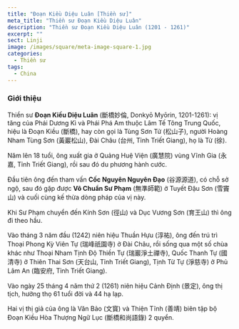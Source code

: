 ```yaml
---
title: "Đoạn Kiều Diệu Luân [Thiền sư]"
meta_title: "Thiền sư Đoạn Kiều Diệu Luân"
description: "Thiền sư Đoạn Kiều Diệu Luân (1201 - 1261)"
excerpt: ""
sect: Linji
image: /images/square/meta-image-square-1.jpg
categories:
  - Thiền sư
tags:
  - China
---
```


### Giới thiệu

Thiền sư **Đoạn Kiều Diệu Luân** (斷橋妙倫, Donkyō Myōrin, 1201-1261): vị tăng của Phái Dương Kì và Phái Phá Am thuộc Lâm Tế Tông Trung Quốc, hiệu là Đoạn Kiều (斷橋), hay còn gọi là Tùng Sơn Tử (松山子), người Hoàng Nham Tùng Sơn (黃巖松山), Đài Châu (台州, Tỉnh Triết Giang), họ là Từ (徐). 

Năm lên 18 tuổi, ông xuất gia ở Quảng Huệ Viện (廣慧院) vùng Vĩnh Gia (永嘉, Tỉnh Triết Giang), rồi sau đó du phương hành cước. 

Đầu tiên ông đến tham vấn **Cốc Nguyên Nguyên Đạo** (谷源源道), có chỗ sở ngộ, sau đó gặp được **Vô Chuẩn Sư Phạm** (無準師範) ở Tuyết Đậu Sơn (雪竇山) và cuối cùng kế thừa dòng pháp của vị này. 

Khi Sư Phạm chuyển đến Kính Sơn (徑山) và Dục Vương Sơn (育王山) thì ông đi theo hầu.

Vào tháng 3 năm đầu (1242) niên hiệu Thuần Hựu (淳祐), ông đến trú trì Thoại Phong Kỳ Viên Tự (瑞峰祇園寺) ở Đài Châu, rồi sống qua một số chùa khác như Thoại Nham Tịnh Độ Thiền Tự (瑞巖淨土禪寺), Quốc Thanh Tự (國清寺) ở Thiên Thai Sơn (天台山, Tỉnh Triết Giang), Tịnh Từ Tự (淨慈寺) ở Phủ Lâm An (臨安府, Tỉnh Triết Giang). 

Vào ngày 25 tháng 4 năm thứ 2 (1261) niên hiệu Cảnh Định (景定), ông thị tịch, hưởng thọ 61 tuổi đời và 44 hạ lạp. 

Hai vị thị giả của ông là Văn Bảo (文寳) và Thiện Tĩnh (善靖) biên tập bộ Đoạn Kiều Hòa Thượng Ngữ Lục (斷橋和尚語錄) 2 quyển.
